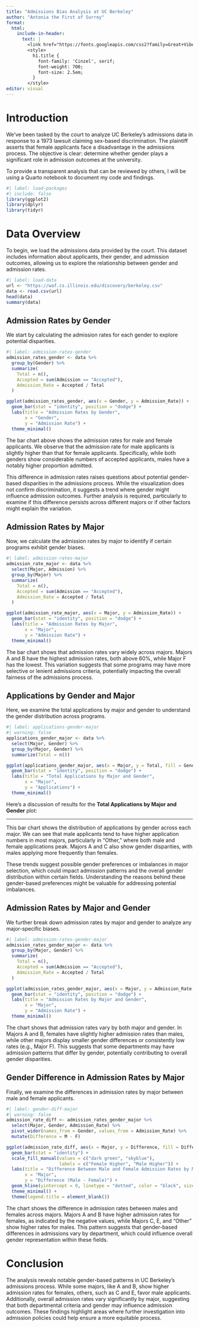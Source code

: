 ```yaml
---
title: "Admissions Bias Analysis at UC Berkeley"
author: "Antonia the First of Surrey"
format: 
  html:
    include-in-header:
      text: |
        <link href="https://fonts.googleapis.com/css2?family=Great+Vibes&display=swap" rel="stylesheet">
        <style>
          h1.title {
            font-family: 'Cinzel', serif;
            font-weight: 700;
            font-size: 2.5em;
          }
        </style>
editor: visual
---
```


# **Introduction**

We've been tasked by the court to analyze UC Berkeley's admissions data in response to a 1973 lawsuit claiming sex-based discrimination. The plaintiff asserts that female applicants face a disadvantage in the admissions process. The objective is clear: determine whether gender plays a significant role in admission outcomes at the university.

To provide a transparent analysis that can be reviewed by others, I will be using a Quarto notebook to document my code and findings.

```r
#| label: load-packages
#| include: false
library(ggplot2)
library(dplyr)
library(tidyr)
```

# Data Overview

To begin, we load the admissions data provided by the court. This dataset includes information about applicants, their gender, and admission outcomes, allowing us to explore the relationship between gender and admission rates.

```r
#| label: load-data
url <- "https://waf.cs.illinois.edu/discovery/berkeley.csv"
data <- read.csv(url)
head(data)
summary(data)
```

## Admission Rates by Gender

We start by calculating the admission rates for each gender to explore potential disparities.

```r
#| label: admission-rates-gender
admission_rates_gender <- data %>%
  group_by(Gender) %>%
  summarize(
    Total = n(),
    Accepted = sum(Admission == "Accepted"),
    Admission_Rate = Accepted / Total
  )

ggplot(admission_rates_gender, aes(x = Gender, y = Admission_Rate)) +
  geom_bar(stat = "identity", position = "dodge") +
  labs(title = "Admission Rates by Gender", 
       x = "Gender", 
       y = "Admission Rate") +
  theme_minimal()
```

The bar chart above shows the admission rates for male and female applicants. We observe that the admission rate for male applicants is slightly higher than that for female applicants. Specifically, while both genders show considerable numbers of accepted applicants, males have a notably higher proportion admitted.

This difference in admission rates raises questions about potential gender-based disparities in the admissions process. While the visualization does not confirm discrimination, it suggests a trend where gender might influence admission outcomes. Further analysis is required, particularly to examine if this difference persists across different majors or if other factors might explain the variation.

## Admission Rates by Major

Now, we calculate the admission rates by major to identify if certain programs exhibit gender biases.

```r
#| label: admission-rates-major
admission_rate_major <- data %>%
  select(Major, Admission) %>%
  group_by(Major) %>%
  summarize(
    Total = n(),
    Accepted = sum(Admission == "Accepted"),
    Admission_Rate = Accepted / Total
  )

ggplot(admission_rate_major, aes(x = Major, y = Admission_Rate)) +
  geom_bar(stat = "identity", position = "dodge") +
  labs(title = "Admission Rates by Major", 
       x = "Major", 
       y = "Admission Rate") +
  theme_minimal()
```

The bar chart shows that admission rates vary widely across majors. Majors A and B have the highest admission rates, both above 60%, while Major F has the lowest. This variation suggests that some programs may have more selective or lenient admissions criteria, potentially impacting the overall fairness of the admissions process.

## Applications by Gender and Major

Here, we examine the total applications by major and gender to understand the gender distribution across programs.

```r
#| label: applications-gender-major
#| warning: false
applications_gender_major <- data %>%
  select(Major, Gender) %>%
  group_by(Major, Gender) %>%
  summarize(Total = n())

ggplot(applications_gender_major, aes(x = Major, y = Total, fill = Gender)) +
  geom_bar(stat = "identity", position = "dodge") +
  labs(title = "Total Applications by Major and Gender", 
       x = "Major", 
       y = "Applications") +
  theme_minimal()
```

Here’s a discussion of results for the **Total Applications by Major and Gender** plot:

------------------------------------------------------------------------

This bar chart shows the distribution of applications by gender across each major. We can see that male applicants tend to have higher application numbers in most majors, particularly in "Other," where both male and female applications peak. Majors A and C also show gender disparities, with males applying more frequently than females.

These trends suggest possible gender preferences or imbalances in major selection, which could impact admission patterns and the overall gender distribution within certain fields. Understanding the reasons behind these gender-based preferences might be valuable for addressing potential imbalances.

## Admission Rates by Major and Gender

We further break down admission rates by major and gender to analyze any major-specific biases.

```r
#| label: admission-rates-gender-major
admission_rates_gender_major <- data %>%
  group_by(Major, Gender) %>%
  summarize(
    Total = n(),
    Accepted = sum(Admission == "Accepted"),
    Admission_Rate = Accepted / Total
  )

ggplot(admission_rates_gender_major, aes(x = Major, y = Admission_Rate, fill = Gender)) +
  geom_bar(stat = "identity", position = "dodge") +
  labs(title = "Admission Rates by Major and Gender", 
       x = "Major", 
       y = "Admission Rate") +
  theme_minimal()
```

The chart shows that admission rates vary by both major and gender. In Majors A and B, females have slightly higher admission rates than males, while other majors display smaller gender differences or consistently low rates (e.g., Major F). This suggests that some departments may have admission patterns that differ by gender, potentially contributing to overall gender disparities.

## Gender Difference in Admission Rates by Major

Finally, we examine the differences in admission rates by major between male and female applicants.

```r
#| label: gender-diff-major
#| warning: false
admission_rate_diff <- admission_rates_gender_major %>%
  select(Major, Gender, Admission_Rate) %>%
  pivot_wider(names_from = Gender, values_from = Admission_Rate) %>%
  mutate(Difference = M - F)

ggplot(admission_rate_diff, aes(x = Major, y = Difference, fill = Difference > 0)) +
  geom_bar(stat = "identity") +
  scale_fill_manual(values = c("dark green", "skyblue"), 
                    labels = c("Female Higher", "Male Higher")) +  
  labs(title = "Difference Between Male and Female Admission Rates by Major",
       x = "Major", 
       y = "Difference (Male - Female)") +
  geom_hline(yintercept = 0, linetype = "dotted", color = "black", size = 1) +
  theme_minimal() +
  theme(legend.title = element_blank())
```

The chart shows the difference in admission rates between males and females across majors. Majors A and B have higher admission rates for females, as indicated by the negative values, while Majors C, E, and "Other" show higher rates for males. This pattern suggests that gender-based differences in admissions vary by department, which could influence overall gender representation within these fields.

# Conclusion

The analysis reveals notable gender-based patterns in UC Berkeley's admissions process. While some majors, like A and B, show higher admission rates for females, others, such as C and E, favor male applicants. Additionally, overall admission rates vary significantly by major, suggesting that both departmental criteria and gender may influence admission outcomes. These findings highlight areas where further investigation into admission policies could help ensure a more equitable process.
